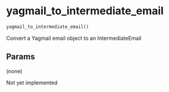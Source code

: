 # yagmail_to_intermediate_email { #emailer_lib.yagmail_to_intermediate_email }

```python
yagmail_to_intermediate_email()
```

Convert a Yagmail email object to an IntermediateEmail

## Params {.doc-section .doc-section-params}

(none)

Not yet implemented